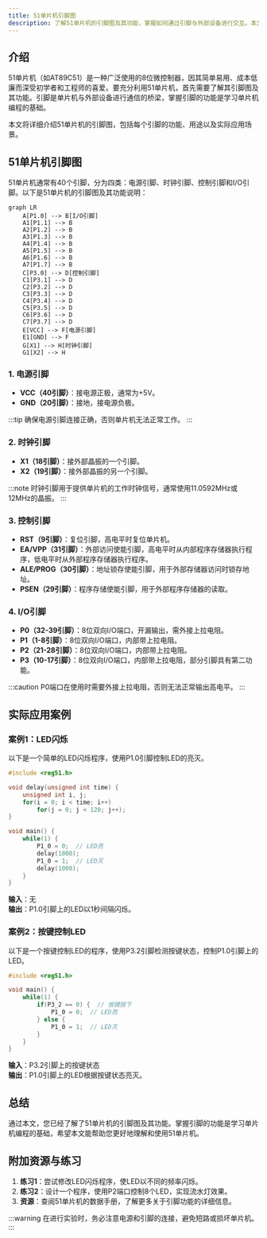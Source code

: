 ```yaml
---
title: 51单片机引脚图
description: 了解51单片机的引脚图及其功能，掌握如何通过引脚与外部设备进行交互。本文适合初学者，将逐步讲解引脚的定义、功能以及实际应用。
---
```


## 介绍

51单片机（如AT89C51）是一种广泛使用的8位微控制器，因其简单易用、成本低廉而深受初学者和工程师的喜爱。要充分利用51单片机，首先需要了解其引脚图及其功能。引脚是单片机与外部设备进行通信的桥梁，掌握引脚的功能是学习单片机编程的基础。

本文将详细介绍51单片机的引脚图，包括每个引脚的功能、用途以及实际应用场景。

## 51单片机引脚图

51单片机通常有40个引脚，分为四类：电源引脚、时钟引脚、控制引脚和I/O引脚。以下是51单片机的引脚图及其功能说明：

```mermaid
graph LR
    A[P1.0] --> B[I/O引脚]
    A1[P1.1] --> B
    A2[P1.2] --> B
    A3[P1.3] --> B
    A4[P1.4] --> B
    A5[P1.5] --> B
    A6[P1.6] --> B
    A7[P1.7] --> B
    C[P3.0] --> D[控制引脚]
    C1[P3.1] --> D
    C2[P3.2] --> D
    C3[P3.3] --> D
    C4[P3.4] --> D
    C5[P3.5] --> D
    C6[P3.6] --> D
    C7[P3.7] --> D
    E[VCC] --> F[电源引脚]
    E1[GND] --> F
    G[X1] --> H[时钟引脚]
    G1[X2] --> H
```

### 1. 电源引脚
- **VCC（40引脚）**：接电源正极，通常为+5V。
- **GND（20引脚）**：接地，接电源负极。

:::tip
确保电源引脚连接正确，否则单片机无法正常工作。
:::

### 2. 时钟引脚
- **X1（18引脚）**：接外部晶振的一个引脚。
- **X2（19引脚）**：接外部晶振的另一个引脚。

:::note
时钟引脚用于提供单片机的工作时钟信号，通常使用11.0592MHz或12MHz的晶振。
:::

### 3. 控制引脚
- **RST（9引脚）**：复位引脚，高电平时复位单片机。
- **EA/VPP（31引脚）**：外部访问使能引脚，高电平时从内部程序存储器执行程序，低电平时从外部程序存储器执行程序。
- **ALE/PROG（30引脚）**：地址锁存使能引脚，用于外部存储器访问时锁存地址。
- **PSEN（29引脚）**：程序存储使能引脚，用于外部程序存储器的读取。

### 4. I/O引脚
- **P0（32-39引脚）**：8位双向I/O端口，开漏输出，需外接上拉电阻。
- **P1（1-8引脚）**：8位双向I/O端口，内部带上拉电阻。
- **P2（21-28引脚）**：8位双向I/O端口，内部带上拉电阻。
- **P3（10-17引脚）**：8位双向I/O端口，内部带上拉电阻，部分引脚具有第二功能。

:::caution
P0端口在使用时需要外接上拉电阻，否则无法正常输出高电平。
:::

## 实际应用案例

### 案例1：LED闪烁
以下是一个简单的LED闪烁程序，使用P1.0引脚控制LED的亮灭。

```c
#include <reg51.h>

void delay(unsigned int time) {
    unsigned int i, j;
    for(i = 0; i < time; i++)
        for(j = 0; j < 120; j++);
}

void main() {
    while(1) {
        P1_0 = 0;  // LED亮
        delay(1000);
        P1_0 = 1;  // LED灭
        delay(1000);
    }
}
```

**输入**：无<br />
**输出**：P1.0引脚上的LED以1秒间隔闪烁。

### 案例2：按键控制LED
以下是一个按键控制LED的程序，使用P3.2引脚检测按键状态，控制P1.0引脚上的LED。

```c
#include <reg51.h>

void main() {
    while(1) {
        if(P3_2 == 0) {  // 按键按下
            P1_0 = 0;  // LED亮
        } else {
            P1_0 = 1;  // LED灭
        }
    }
}
```

**输入**：P3.2引脚上的按键状态<br />
**输出**：P1.0引脚上的LED根据按键状态亮灭。

## 总结

通过本文，您已经了解了51单片机的引脚图及其功能。掌握引脚的功能是学习单片机编程的基础，希望本文能帮助您更好地理解和使用51单片机。

## 附加资源与练习

1. **练习1**：尝试修改LED闪烁程序，使LED以不同的频率闪烁。
2. **练习2**：设计一个程序，使用P2端口控制8个LED，实现流水灯效果。
3. **资源**：查阅51单片机的数据手册，了解更多关于引脚功能的详细信息。

:::warning
在进行实验时，务必注意电源和引脚的连接，避免短路或损坏单片机。
:::
